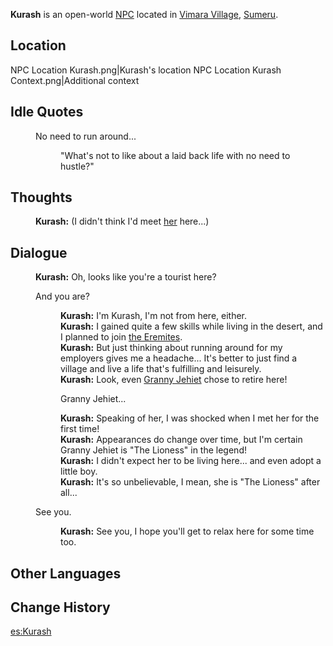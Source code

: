 {{Meta
|missing_NPC_profile  = yes
}}
{{Character Infobox
|type             = Open-World NPC
|image            = NPC Kurash.png
|region           = Sumeru
|location         = Sumeru
|affiliation      = 
|title            = 
|ancestry         = <!-- Clan/family -->
|father           = 
|mother           = 
|spouse           = 
|sibling          = 
|child            = 
|relative         = 
|voiceEN          = 
|voiceCN          = 
|voiceJP          = 
|dialoguereward   = 
}}
'''Kurash''' is an open-world [[NPC]] located in [[Vimara Village]], [[Sumeru]].

==Location==
<gallery>
NPC Location Kurash.png|Kurash's location
NPC Location Kurash Context.png|Additional context
</gallery>
<!--
==Profile==
''(To be added.)''

===Appearance===
''(To be added.)''

==Quests and Events==
{{Quests and Events}}
-->

==Idle Quotes==
{{Dialogue Start}}
:{{DIcon|Idle}} No need to run around...
::{{A|VO Kurash 01.ogg}} "What's not to like about a laid back life with no need to hustle?"
{{Dialogue End}}

==Thoughts==
{{All Schemes to Know Explanation|name=Kurash}}
{{Dialogue Start}}
:{{A|VO Kurash All Schemes to Know 01.ogg}} '''Kurash:''' (I didn't think I'd meet [[Jehiet|her]] here...)
{{Dialogue End}}

==Dialogue==
{{Dialogue Start}}
:'''Kurash:''' Oh, looks like you're a tourist here?
:{{DIcon}} And you are?
::'''Kurash:''' I'm Kurash, I'm not from here, either.
::'''Kurash:''' I gained quite a few skills while living in the desert, and I planned to join [[the Eremites]].
::'''Kurash:''' But just thinking about running around for my employers gives me a headache... It's better to just find a village and live a life that's fulfilling and leisurely.
::'''Kurash:''' Look, even [[Jehiet|Granny Jehiet]] chose to retire here!
::{{DIcon}} Granny Jehiet...
::'''Kurash:''' Speaking of her, I was shocked when I met her for the first time!
::'''Kurash:''' Appearances do change over time, but I'm certain Granny Jehiet is "The Lioness" in the legend!
::'''Kurash:''' I didn't expect her to be living here... and even adopt a little boy.
::'''Kurash:''' It's so unbelievable, I mean, she is "The Lioness" after all...
:{{DIcon}} See you.
::'''Kurash:''' See you, I hope you'll get to relax here for some time too.
{{Dialogue End}}
<!--
==Event Dialogue==
===Event Name===
{{Dialogue Start}}
:'''{{subst:PAGENAME}}:'''
{{Dialogue End}}

==Trivia==
* 
-->
==Other Languages==
{{Other Languages
|default_hidden = 1
|en      = Kurash
|zhs     = 库拉什
|zhs_rm  = Kùlāshí{{Assumed}}
|zht     = 庫拉什
|zht_rm  = Kùlāshí{{Assumed}}
|ja      = クラッシュ
|ja_rm   = Kurasshu
|ko      = 쿠라쉬
|es      = Kurash
|fr      = Kurash
|ru      = Кураш
|th      = Kurash
|vi      = Kurash
|de      = Kurash
|id      = Kurash
|pt      = Kurash
|tr      = Kurash
|it      = Kurash
}}

==Change History==
{{Change History|3.0}}
<!--
==References==
{{Reflist}}
-->

[[es:Kurash]]